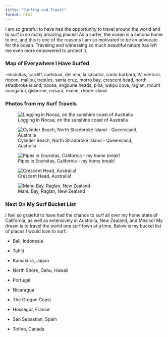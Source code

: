 ```yaml
---
title: "Surfing and Travel"
format: html
---
```


I am so grateful to have had the opportunity to travel around the world and to surf in so many amazing places! As a surfer, the ocean is a second home to me, and this is one of the reasons I am so motivated to be an advocate for the ocean. Traveling and witnessing so much beautiful nature has left me even more empowered to protect it.

### Map of Everywhere I Have Surfed

-encinitas, cardiff, carlsbad, del mar, la saladita, santa barbara, IV, ventura, rincon, malibu, trestles, santa cruz, morro bay, crescent head, north stradbroke island, noosa, angourie heads, piha, waipu cove, raglan, mount manganui, gisborne, nosara, maine, rhode island

### Photos from my Surf Travels

![Logging in Noosa, on the sunshine coast of Australia](img1.jpg){.img-fluid}

![Cylinder Beach, North Stradbroke Island - Queensland, Australia](img2.jpg){.img-fluid}

![Pipes in Encinitas, California - my home break!](img4.jpg){.img-fluid}

![Crescent Head, Australia!](img5.jpg){.img-fluid}

![Manu Bay, Raglan, New Zealand](img6.jpg){.img-fluid}


### Next On My Surf Bucket List

I feel so grateful to have had the chance to surf all over my home state of California, as well as extensively in Australia, New Zealand, and Mexico! My dream is to travel the world one surf town at a time. Below is my bucket list of places I would love to surf:

-   Bali, Indonesia

-   Tahiti

-   Kamakura, Japan

-   North Shore, Oahu, Hawaii

-   Portugal

-   Nicaragua

-   The Oregon Coast

-   Hossegor, France

-   San Sebastian, Spain

-   Tofino, Canada
